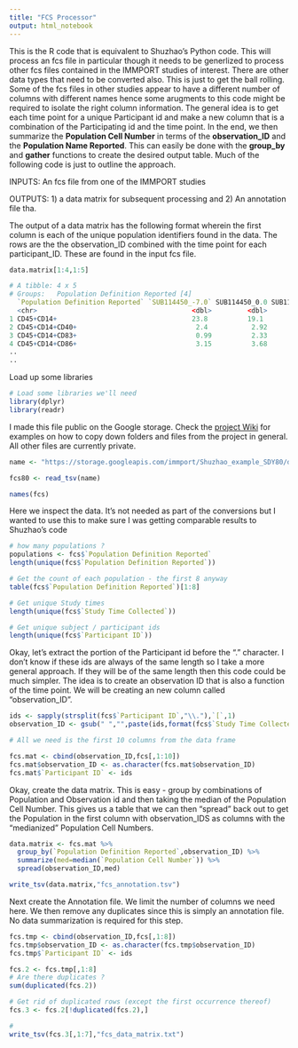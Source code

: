 ```yaml
---
title: "FCS Processor"
output: html_notebook
---
```


This is the R code that is equivalent to Shuzhao's Python code. This will process an fcs file in particular
though it needs to be generlized to process other fcs files contained in the IMMPORT studies of interest. There are
other data types that need to be converted also. This is just to get the ball rolling. Some of the fcs files in other studies appear to have a different number of  columns with different names hence some arugments to this code might be required to isolate the right column information. The general idea is to get each time point for a unique Participant id and make a new column that is a combination of the Participating id and the time point. In the end, we then summarize the **Population Cell Number** in terms of the **observation_ID** and the **Population Name Reported**. This can easily be done with the **group_by** and **gather** functions to create the desired output table. Much of the following code is just to outline the approach. 

INPUTS: An fcs file from one of the IMMPORT studies

OUTPUTS: 1) a data matrix for subsequent processing and 2) An annotation file tha. 

The output of a data matrix has the following format wherein the first column is each of the unique population 
identifiers found in the data. The rows are the the observation_ID combined with the time point for each participant_ID.
These are found in the input fcs file. 


```r
data.matrix[1:4,1:5]

# A tibble: 4 x 5
# Groups:   Population Definition Reported [4]
  `Population Definition Reported` `SUB114450_-7.0` SUB114450_0.0 SUB114450_1.0 SUB114450_7.0 .. ..
  <chr>                                       <dbl>         <dbl>         <dbl>         <dbl>
1 CD45+CD14+                                  23.8          19.1          19.7          21.1 
2 CD45+CD14+CD40+                              2.4           2.92          3.71          2.76
3 CD45+CD14+CD83+                              0.99          2.33          1.67          0.8 
4 CD45+CD14+CD86+                              3.15          3.68          5.78          2.54
..
..
```


Load up some libraries

```r
# Load some libraries we'll need
library(dplyr)
library(readr)
```

I made this file public on the Google storage. Check the [project Wiki](https://github.com/steviep42/immport/wiki/Using-Google-SDK-To-Manage-Storage) for examples on how to copy down folders and files from the project in general. All other files are currently private.

```r
name <- "https://storage.googleapis.com/immport/Shuzhao_example_SDY80/datasrc/fcs_analyzed_result_2018-04-02_07-02-30.tsv"

fcs80 <- read_tsv(name)

names(fcs)
```

Here we inspect the data. It's not needed as part of the conversions but I wanted to use this to make sure 
I was getting comparable results to Shuzhao's code

```r
# how many populations ?
populations <- fcs$`Population Definition Reported`
length(unique(fcs$`Population Definition Reported`))

# Get the count of each population - the first 8 anyway
table(fcs$`Population Definition Reported`)[1:8]

# Get unique Study times
length(unique(fcs$`Study Time Collected`))

# Get unique subject / participant ids
length(unique(fcs$`Participant ID`))

```


Okay, let's extract the portion of the Participant id before the "." character. I don't know if these ids are always of the same length so I take a more general approach. If they will be of the same length then this code could be much simpler. The idea is to create an observation ID that is also a function of the time point. We will be creating an new column called "observation_ID".  

```r
ids <- sapply(strsplit(fcs$`Participant ID`,"\\."),`[`,1)
observation_ID <- gsub(" ","",paste(ids,format(fcs$`Study Time Collected`,nsmall=1),sep="_"))

# All we need is the first 10 columns from the data frame

fcs.mat <- cbind(observation_ID,fcs[,1:10])
fcs.mat$observation_ID <- as.character(fcs.mat$observation_ID)
fcs.mat$`Participant ID` <- ids 

```

Okay, create the data matrix. This is easy - group by combinations of Population and Observation id 
and then taking the median of the Population Cell Number. This gives us a table that we can then
"spread" back out to get the Population in the first column with observation_IDS as columns with 
the "medianized" Population Cell Numbers. 

```r
data.matrix <- fcs.mat %>% 
  group_by(`Population Definition Reported`,observation_ID) %>%
  summarize(med=median(`Population Cell Number`)) %>% 
  spread(observation_ID,med) 

write_tsv(data.matrix,"fcs_annotation.tsv")

```

Next create the Annotation file. We limit the number of columns we need here. We then remove any duplicates since this is
simply an annotation file. No data summarization is required for this step. 

```r
fcs.tmp <- cbind(observation_ID,fcs[,1:8])
fcs.tmp$observation_ID <- as.character(fcs.tmp$observation_ID)
fcs.tmp$`Participant ID` <- ids 

fcs.2 <- fcs.tmp[,1:8]
# Are there duplicates ?
sum(duplicated(fcs.2))

# Get rid of duplicated rows (except the first occurrence thereof)
fcs.3 <- fcs.2[!duplicated(fcs.2),]

# 
write_tsv(fcs.3[,1:7],"fcs_data_matrix.txt")

```

